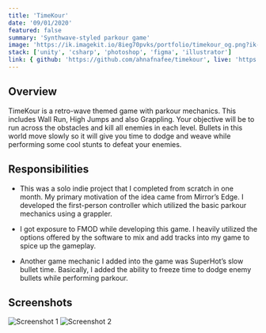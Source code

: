 ```yaml
---
title: 'TimeKour'
date: '09/01/2020'
featured: false
summary: 'Synthwave-styled parkour game'
image: 'https://ik.imagekit.io/8ieg70pvks/portfolio/timekour_og.png?ik-sdk-version=javascript-1.4.3&updatedAt=1670981729993'
stack: ['unity', 'csharp', 'photoshop', 'figma', 'illustrator']
link: { github: 'https://github.com/ahnafnafee/timekour', live: 'https://ahnafnafee.itch.io/thevoidabove' }
---
```


## Overview

TimeKour is a retro-wave themed game with parkour mechanics. This includes Wall Run, High Jumps and also Grappling.
Your objective will be to run across the obstacles and kill all enemies in each level. Bullets in this world move
slowly so it will give you time to dodge and weave while performing some cool stunts to defeat your enemies.

## Responsibilities

- This was a solo indie project that I completed from scratch in one month. My primary motivation of the idea came
  from Mirror’s Edge. I developed the first-person controller which utilized the basic parkour mechanics using
  a grappler.

- I got exposure to FMOD while developing this game. I heavily utilized the options offered by the software to mix
  and add tracks into my game to spice up the gameplay.

- Another game mechanic I added into the game was SuperHot’s slow bullet time. Basically, I added the ability to
  freeze time to dodge enemy bullets while performing parkour.

## Screenshots

![Screenshot 1](https://ik.imagekit.io/8ieg70pvks/portfolio/timekour_ss_01.jpg?ik-sdk-version=javascript-1.4.3)
![Screenshot 2](https://ik.imagekit.io/8ieg70pvks/portfolio/timekour_ss_02.jpg?ik-sdk-version=javascript-1.4.3)
